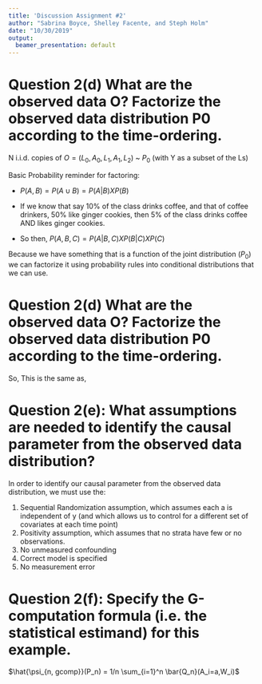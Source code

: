 ```yaml
---
title: 'Discussion Assignment #2'
author: "Sabrina Boyce, Shelley Facente, and Steph Holm"
date: "10/30/2019"
output:
  beamer_presentation: default
---
```


<!--
# Question 1: What is the goal of the article?
The goal of the article is to provide an example of using the parametric g-computation formula to estimate the impact of various behavioral and lifestyle interventions on CHD risk using data from the Nurses Health Study. 

# Question 2: Consider the effect of diet on the cumulative risk of coronary heart disease (CHD) while controlling for a time-dependent diabetes. The causal model is represented by the following DAG. For simplicity, we have omitted the exogenous factors U and ignored censoring as well as death by other causes.

# Question 2(a): Why is diabetes a time-dependent confounder?
Diabetes is a time-dependent confounder because:

1. Diabetes is a risk-factor for the outcome, CHD 
2. A diagnosis of diabetes could impact future exposure status, diet 
3. Prior diet may impact whether or not a person is diagnosed with diabetes. 

So, this covariate can both be impacted by the exposure and can impact the exposure. 

# Question 2(b): Specify the corresponding structural causal model $\mathcal{M}^F$ using the following notation:
* Let $L_k$ be diabetes status at time k.
* Let $A_k$ be diet at time k. Then we can set it according to a static intervention: "good" $A_k$ = 1 or "bad" $A_k$ = 0 at time k.
* Let $Y_k$ be an indicator that the subject was diagnosed with CHD by time k.

\begin{align*}
O &= \{\bar{L}(k), \bar{A}(k), Y(k)\}  \\
\bar{L}(k) &= \text{Diabetes diagnosis at time k} \\
\bar{A}(k) &= \text{diet at time k} \\
Y(k) &= \text{CHD at time k} \\
\\
\bar{L}(k) &= f_{L(k)}(\bar{U_{L(k)}}, \bar{A}(k-1), \bar{L}(k-1)) \\
\bar{A}(k) &= f_{A(k)}(\bar{U_{A(k)}}, \bar{A}(k-1), \bar{L}(k), \bar{Y}(k-1)) \\
Y(k) &= f_{Y(k)}(\bar{U_{Y(k)}}, \bar{A}(k), \bar{L}(k), \bar{Y}(k-1)) \\
\end{align*}


# Question 2(c): Specify the counterfactuals of interest and the target causal parameter.
Our counterfactuals of interest are the values of $Y_{\bar{a_k}}$ we would have observed if $A_0$ had been set to values 0, 1, 2, 3,...18 at each time point, all the 18 possible lifestyle interventions at each time point. We are able to generate these counterfactuals by plugging in every combination of treatment level across all time points and observing the outcome for each.

The target causal parameter is given by the following marginal structural model: 

\begin{align*}
E(Y_{\bar{a_k}})=m(\bar{a}|\beta)= logit(P_{U,X}(Y_{\bar{a}=1}))=\beta_0 + \beta_1a
\end{align*}

Our target causal parameter is $\beta_1$ such that $e^{\beta_1}$ would give us the causal OR for CHD associated with the 18 lifestyle interventions. $\beta_1$ represents the causal parameter if the relationship between the interventions and CHD is unconfounded by measured or unmeasured factors. 
-->

# Question 2(d) What are the observed data O? Factorize the observed data distribution P0 according to the time-ordering.

N i.i.d. copies of $O=(L_0, A_0, L_1, A_1, L_2)$ ~ $P_0$ 
(with Y as a subset of the Ls)

<!--Not sure on bar{Y}(k-1) piece...-->
<!-- From Maya's slides, lect 6, slide 12, I think this is wrong, so I'm commenting it out (SH)
and adding what I  think is correct below. Additional note: I checked my interpretation with David.
\begin{align*}
& \text{The statistical estimand is} \\
& \ \ \ \ \ \ \ \Psi(P_0) = \sum_{\bar{l}^10}(E(Y(k)|\bar{A}=1, \bar{L}=\bar{l}, \bar{Y}(k-1)=\bar{y}(k-1)) x P(L(k)=l(k)|\bar{A}(k-1)=1, \bar{L}(k-1)=\bar{l}(k-1)) x P(Y(k-1)=y(k-1)|\bar{A}(k-1)=1, \bar{L}(k-1)=\bar{l}(k-1)) \\
& \ \ \ \ \ \ \ \ \ \ \ \ \ \ \ \ \ \ \ \ \ \ \ \ \ \ \ \sum_{\bar{l}}(E(Y(k)|\bar{A}=1, \bar{L}=\bar{l}, \bar{Y}(k-1)=\bar{y}(k-1)) x P(L(k)=l(k)|\bar{A}(k-1)=1, \bar{L}(k-1)=\bar{l}(k-1)) x P(Y(k-1)=y(k-1)|\bar{A}(k-1)=1, \bar{L}(k-1)=\bar{l}(k-1))
\end{align*}
-->

Basic Probability reminder for factoring:

* $P(A,B) = P(A \cup B) = P(A|B) X P(B)$

* If we know that say 10% of the class drinks coffee, and that of coffee drinkers, 50% like ginger cookies, then 5% of the class drinks coffee AND likes ginger cookies.

* So then, $P(A, B, C) = P(A|B,C) X P( B |C) X P(C)$

Because we have something that is a function of the joint distribution ($P_0$) we can factorize it using probability rules into conditional distributions that we can use.

# Question 2(d) What are the observed data O? Factorize the observed data distribution P0 according to the time-ordering.

So, 
\begin{align*}
&P(L_0, A_0, L_1, A_1, L_2) = \\
&P( L_2 | A_1 = a_1, L_1 = l_1, A_0 = a_0, L_0 = l_0) X \\
&P(A_1 | L_1 = l_1, A_0 = a_0, L_0 = l_0) X \\
&P(L_1 | A_0 = a_0, L_0 = l_0) X \\
&P(A_0 | L_0 = l_0) X \\
&P(L_0 = l_0) \\
\end{align*}
This is the same as, 
\begin{align*}
P(L_0, A_0, L_1, A_1, L_2) &= \\
\prod_{0}^{2} P(L_k | \bar{A}_{k-1} = \bar{a}_{k-1}, \bar{L}_{k-1} = \bar{l}_{k-1} ) X \\
\prod_{0}^1  P(A_k=a_k| \bar{A}_{k-1} = \bar{a}_{k-1}, \bar{L}_{k-1} = \bar{l}_{k-1}) \\
\end{align*}


\begin{align*}
P(O=o) & = \\
\prod_{0}^{2} &Q(L_k=l_k |\bar{A}_{k-1} = \bar{a}_{k-1}, \bar{L}_{k-1} = \bar{l}_{k-1} ) X \\
\prod_{0}^1 &g(A_k=a_k| \bar{A}_{k-1} = \bar{a}_{k-1}, \bar{L}_{k-1} = \bar{l}_{k-1}) 
\end{align*}

# Question 2(e): What assumptions are needed to identify the causal parameter from the observed data distribution?
In order to identify our causal parameter from the observed data distribution, we must use the:

1. Sequential Randomization assumption, which assumes each a is independent of y (and which allows us to control for a different set of covariates at each time point)
2. Positivity assumption, which assumes that no strata have few or no observations. 
3. No unmeasured confounding
4. Correct model is specified
5. No measurement error 


# Question 2(f): Specify the G-computation formula (i.e. the statistical estimand) for this example.
$\hat{\psi_{n, gcomp}}(P_n) = 1/n \sum_{i=1}^n \bar{Q_n}(A_i=a,W_i)$

<!--
# Question 2(g): How would you implement a longitudinal parametric G formula (i.e. non-targeted substitution) estimator for this parameter?

1. Use a pooled logistic regression to model each time-varying risk factors using time-varying and baseline risk factors for the 2 previous time points (2 years and 4 years prior) among those with no prior diagnosis of CHD
2. Use a pooled logistic regression to model CHD using time-varying and baseline risk factors for the 2 previous time points (2 years and 4 years prior) among those with no prior diagnosis of CHD
Take the product of the conditional probabilities of each time-varying risk factor
3. Simulate data (n=10,000) using Monte Carlo simulation
4. Simulate covariates by predicting their values using the risk factor models' coefficients from step 1. 
5. Use a logistic regression model to model each level of the intervention using time-varying and baseline risk factors. 

# Question 2(g): How would you implement a longitudinal parametric G formula (i.e. non-targeted substitution) estimator for this parameter?

6. Predict CHD at each time point for each individual based on the simulated and intervened upon risk factors. 
7. Calculate the cumulative risk across all individuals
8. Repeat 6 and 7 above for each level of A to get a comparison of A=1 and A=0
9. Use bootstrapping to calculate 95% confidence intervals


# Question 3. Discuss the hypothetical interventions on risk factors for CHD.
# 3(a) How are interventions 1 and 2 different?
# 3(b) Why do the authors consider the BMI intervention to be "unrealistic"?

# Question 4. How is censoring handled in the primary analysis? Discuss the relevant assumptions.

# Question 5. How is death by another cause handled in the primary analysis?

# Question 6. What exclusion restrictions do the authors make?

# Question 7. What parametric assumptions do the authors make? How much might these impact results (alluded to in the sensitivity analyses)? How might you approach the estimation problem differently?

# Question 8. On page 1604, the authors describe the simulation of risk factor histories not present in the observed data.What assumption does this refer to? What is the danger here?

# Question 9. Bonus: The authors say they used cross validation to fine tune prediction models. What do you think they mean? How would you use cross validation to fine tune prediction models?
-->